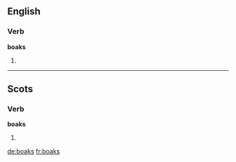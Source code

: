 ==English==

===Verb===
'''boaks'''

# {{third-person singular of|boak}}

----

==Scots==

===Verb===
'''boaks'''

# {{third-person singular of|boak|lang=sco}}

[[de:boaks]]
[[fr:boaks]]